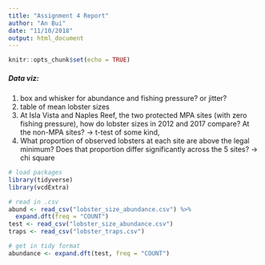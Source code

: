 ```yaml
---
title: "Assignment 4 Report"
author: "An Bui"
date: "11/10/2018"
output: html_document
---
```


```r
knitr::opts_chunk$set(echo = TRUE)
```

##### Data viz:  
1. box and whisker for abundance and fishing pressure? or jitter?  
2. table of mean lobster sizes  
3. At Isla Vista and Naples Reef, the two protected MPA sites (with zero fishing pressure), how do lobster sizes
in 2012 and 2017 compare? At the non-MPA sites? -> t-test of some kind, 
4. What proportion of observed lobsters at each site are above the legal minimum? Does that proportion differ significantly across the 5 sites? -> chi square

```r
# load packages
library(tidyverse)
library(vcdExtra)

# read in .csv
abund <- read_csv("lobster_size_abundance.csv") %>% 
  expand.dft(freq = "COUNT")
test <- read_csv("lobster_size_abundance.csv")
traps <- read_csv("lobster_traps.csv")

# get in tidy format
abundance <- expand.dft(test, freq = "COUNT")
```








